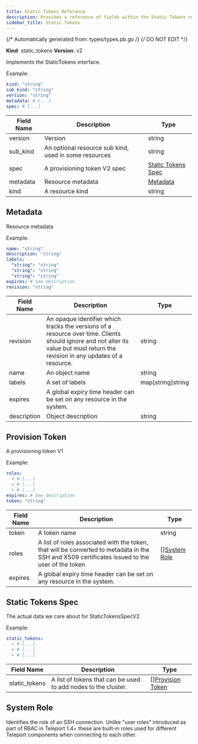 ```yaml
---
title: Static Tokens Reference
description: Provides a reference of fields within the Static Tokens resource, which you can manage with tctl.
sidebar_title: Static Tokens
---
```

{/* Automatically generated from: types/types.pb.go */}
{/* DO NOT EDIT */}

**Kind**: static_tokens
**Version**: v2

Implements the StaticTokens interface.

Example:

```yaml
kind: "string"
sub_kind: "string"
version: "string"
metadata: # [...]
spec: # [...]
```
|Field Name|Description|Type|
|---|---|---|
|version|Version|string|
|sub_kind|An optional resource sub kind, used in some resources|string|
|spec|A provisioning token V2 spec|[Static Tokens Spec](#static-tokens-spec)|
|metadata|Resource metadata|[Metadata](#metadata)|
|kind|A resource kind|string|

## Metadata

Resource metadata


Example:

```yaml
name: "string"
description: "string"
labels: 
  "string": "string"
  "string": "string"
  "string": "string"
expires: # See description
revision: "string"
```

|Field Name|Description|Type|
|---|---|---|
|revision|An opaque identifier which tracks the versions of a resource over time. Clients should ignore and not alter its value but must return the revision in any updates of a resource.|string|
|name|An object name|string|
|labels|A set of labels|map[string]string|
|expires|A global expiry time header can be set on any resource in the system.||
|description|Object description|string|

## Provision Token

A provisioning token V1


Example:

```yaml
roles: 
  - # [...]
  - # [...]
  - # [...]
expires: # See description
token: "string"
```

|Field Name|Description|Type|
|---|---|---|
|token|A token name|string|
|roles|A list of roles associated with the token, that will be converted to metadata in the SSH and X509 certificates issued to the user of the token|[][System Role](#system-role)|
|expires|A global expiry time header can be set on any resource in the system.||

## Static Tokens Spec

The actual data we care about for StaticTokensSpecV2.


Example:

```yaml
static_tokens: 
  - # [...]
  - # [...]
  - # [...]
```

|Field Name|Description|Type|
|---|---|---|
|static_tokens|A list of tokens that can be used to add nodes to the cluster.|[][Provision Token](#provision-token)|

## System Role

Identifies the role of an SSH connection. Unlike "user roles" introduced as part of RBAC in Teleport 1.4+ these are built-in roles used for different Teleport components when connecting to each other.



